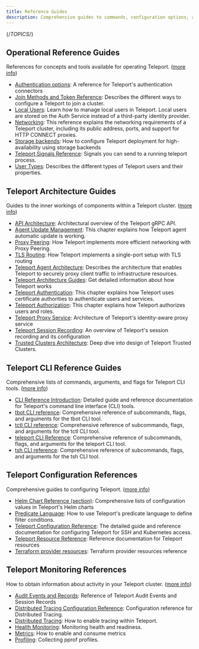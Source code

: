 ```yaml
---
title: Reference Guides
description: Comprehensive guides to commands, configuration options, and other ways of managing your Teleport cluster.
---
```


{/*TOPICS*/}

## Operational Reference Guides

References for concepts and tools available for operating Teleport. ([more info](reference/operations.mdx))

- [Authentication options](reference/operations/authentication.mdx): A reference for Teleport's authentication connectors
- [Join Methods and Token Reference](reference/operations/join-methods.mdx): Describes the different ways to configure a Teleport to join a cluster.
- [Local Users](reference/operations/users.mdx): Learn how to manage local users in Teleport. Local users are stored on the Auth Service instead of a third-party identity provider.
- [Networking](reference/operations/networking.mdx): This reference explains the networking requirements of a Teleport cluster, including its public address, ports, and support for HTTP CONNECT proxies.
- [Storage backends](reference/operations/backends.mdx): How to configure Teleport deployment for high-availability using storage backends
- [Teleport Signals Reference](reference/operations/signals.mdx): Signals you can send to a running teleport process.
- [User Types](reference/operations/user-types.mdx): Describes the different types of Teleport users and their properties.

## Teleport Architecture Guides

Guides to the inner workings of components within a Teleport cluster. ([more info](reference/architecture.mdx))

- [API Architecture](reference/architecture/architecture.mdx): Architectural overview of the Teleport gRPC API.
- [Agent Update Management](reference/architecture/agent-update-management.mdx): This chapter explains how Teleport agent automatic update is working.
- [Proxy Peering](reference/architecture/proxy-peering.mdx): How Teleport implements more efficient networking with Proxy Peering.
- [TLS Routing](reference/architecture/tls-routing.mdx): How Teleport implements a single-port setup with TLS routing
- [Teleport Agent Architecture](reference/architecture/agents.mdx): Describes the architecture that enables Teleport to securely proxy client traffic to infrastructure resources.
- [Teleport Architecture Guides](reference/architecture/introduction.mdx): Get detailed information about how Teleport works
- [Teleport Authentication](reference/architecture/authentication.mdx): This chapter explains how Teleport uses certificate authorities to authenticate users and services.
- [Teleport Authorization](reference/architecture/authorization.mdx): This chapter explains how Teleport authorizes users and roles.
- [Teleport Proxy Service](reference/architecture/proxy.mdx): Architecture of Teleport's identity-aware proxy service
- [Teleport Session Recording](reference/architecture/session-recording.mdx): An overview of Teleport's session recording and its configuration
- [Trusted Clusters Architecture](reference/architecture/trustedclusters.mdx): Deep dive into design of Teleport Trusted Clusters.

## Teleport CLI Reference Guides

Comprehensive lists of commands, arguments, and flags for Teleport CLI tools. ([more info](reference/cli.mdx))

- [CLI Reference Introduction](reference/cli/overview.mdx): Detailed guide and reference documentation for Teleport's command line interface (CLI) tools.
- [tbot CLI reference](reference/cli/tbot.mdx): Comprehensive reference of subcommands, flags, and arguments for the tbot CLI tool.
- [tctl CLI reference](reference/cli/tctl.mdx): Comprehensive reference of subcommands, flags, and arguments for the tctl CLI tool.
- [teleport CLI Reference](reference/cli/teleport.mdx): Comprehensive reference of subcommands, flags, and arguments for the teleport CLI tool.
- [tsh CLI reference](reference/cli/tsh.mdx): Comprehensive reference of subcommands, flags, and arguments for the tsh CLI tool.

## Teleport Configuration References

Comprehensive guides to configuring Teleport. ([more info](reference/config-references.mdx))

- [Helm Chart Reference (section)](reference/config-references/helm-reference.mdx): Comprehensive lists of configuration values in Teleport's Helm charts
- [Predicate Language](reference/config-references/predicate-language.mdx): How to use Teleport's predicate language to define filter conditions.
- [Teleport Configuration Reference](reference/config-references/config.mdx): The detailed guide and reference documentation for configuring Teleport for SSH and Kubernetes access.
- [Teleport Resource Reference](reference/config-references/resources.mdx): Reference documentation for Teleport resources
- [Terraform provider resources](reference/config-references/terraform-provider.mdx): Terraform provider resources reference

## Teleport Monitoring References

How to obtain information about activity in your Teleport cluster. ([more info](reference/monitoring.mdx))

- [Audit Events and Records](reference/monitoring/audit.mdx): Reference of Teleport Audit Events and Session Records
- [Distributed Tracing Configuration Reference](reference/monitoring/configuration.mdx): Configuration reference for Distributed Tracing.
- [Distributed Tracing](reference/monitoring/tracing.mdx): How to enable tracing within Teleport.
- [Health Monitoring](reference/monitoring/monitoring.mdx): Monitoring health and readiness.
- [Metrics](reference/monitoring/metrics.mdx): How to enable and consume metrics
- [Profiling](reference/monitoring/profiles.mdx): Collecting pprof profiles.
